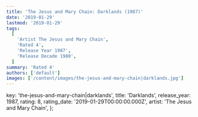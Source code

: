 ```yaml
---
title: 'The Jesus and Mary Chain: Darklands (1987)'
date: '2019-01-29'
lastmod: '2019-01-29'
tags:
  [
    'Artist The Jesus and Mary Chain',
    'Rated 4',
    'Release Year 1987',
    'Release Decade 1980',
  ]
summary: 'Rated 4'
authors: ['default']
images: ['/content/images/the-jesus-and-mary-chain|darklands.jpg']
---
```


  key: 'the-jesus-and-mary-chain|darklands',
  title: 'Darklands',
  release_year: 1987,
  rating: 8,
  rating_date: '2019-01-29T00:00:00.000Z',
  artist: 'The Jesus and Mary Chain',
};

<MusicRating data={data} />
